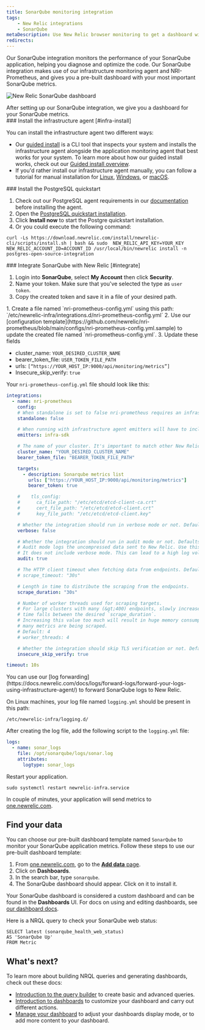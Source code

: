 ```yaml
---
title: SonarQube monitoring integration
tags:
    - New Relic integrations
    - SonarQube
metaDescription: Use New Relic browser monitoring to get a dashboard with metrics from your SonarQube.
redirects: 
---
```


Our SonarQube integration monitors the performance of your SonarQube application, helping you diagnose and optimize the code. Our SonarQube integration makes use of our infrastructure monitoring agent and NRI-Prometheus, and gives you a pre-built dashboard with your most important SonarQube metrics.

<img
    title="New Relic SonarQube dashboard"
    alt="New Relic SonarQube dashboard"
    src={SonarQubeDashboard}
/>
<figcaption>
After setting up our SonarQube integration, we give you a dashboard for your SonarQube metrics. 
</figcaption>

<Steps>
<Step>
### Install the infrastructure agent [#infra-install]

You can install the infrastructure agent two different ways: 

* Our [guided install](https://one.newrelic.com/nr1-core?state=4f81feab-35f7-e97e-9903-52510f8542bd) is a CLI tool that inspects your system and installs the infrastructure agent alongside the application monitoring agent that best works for your system. To learn more about how our guided install works, check out our [Guided install overview](/docs/infrastructure/host-integrations/installation/new-relic-guided-install-overview). 
* If you'd rather install our infrastructure agent manually, you can follow a tutorial for manual installation for [Linux](/docs/infrastructure/install-infrastructure-agent/linux-installation/install-infrastructure-monitoring-agent-linux), [Windows](/docs/infrastructure/install-infrastructure-agent/windows-installation/install-infrastructure-monitoring-agent-windows/), or [macOS](/docs/infrastructure/install-infrastructure-agent/macos-installation/install-infrastructure-monitoring-agent-macos/). 
</Step>
<Step>
###  Install the PostgreSQL quickstart

1. Check out our PostgreSQL agent requirements in our [documentation](/docs/infrastructure/host-integrations/host-integrations-list/postgresql/postgresql-integration/)  before installing the agent.
2. Open the [PostgreSQL quickstart installation](https://newrelic.com/instant-observability/postresql).
3. Click  **Install now** to start the Postgre quickstart installation.
4. Or you could execute the following command:

```
curl -Ls https://download.newrelic.com/install/newrelic-cli/scripts/install.sh | bash && sudo  NEW_RELIC_API_KEY=YOUR_KEY NEW_RELIC_ACCOUNT_ID=ACCOUNT_ID /usr/local/bin/newrelic install -n postgres-open-source-integration
```
</Step>

<Step>
### Integrate SonarQube with New Relic [#integrate]

<CollapserGroup>
<Collapser
    id="step1"
    title="Create a user token"
    >

1. Login into **SonarQube**, select **My Account** then click **Security**.
2. Name your token. Make sure that you've selected the type as `user token`.
3. Copy the created token and save it in a file of your desired path.
</Collapser>
<Collapser
    id="step2"
    title="Configure NRI-Prometheus"
    >
1. Create a file named `nri-prometheus-config.yml` using this path: `/etc/newrelic-infra/integrations.d/nri-prometheus-config.yml`
2. Use our [configuration template](https://github.com/newrelic/nri-prometheus/blob/main/configs/nri-prometheus-config.yml.sample) to update the created file named `nri-prometheus-config.yml`.
3. Update these fields 

* cluster_name: `YOUR_DESIRED_CLUSTER_NAME`
* bearer_token_file: `USER_TOKEN_FILE_PATH`
* urls: `[“https://YOUR_HOST_IP:9000/api/monitoring/metrics”]`
* Insecure_skip_verify: `true`

Your `nri-prometheus-config.yml` file should look like this:

```yml
integrations:
  - name: nri-prometheus
    config:
    # When standalone is set to false nri-prometheus requires an infrastructure agent to work and send data. Defaults to true
    standalone: false

    # When running with infrastructure agent emitters will have to include infra-sdk
    emitters: infra-sdk

    # The name of your cluster. It's important to match other New Relic products to relate the data.
    cluster_name: "YOUR_DESIRED_CLUSTER_NAME"
    bearer_token_file: "BEARER_TOKEN_FILE_PATH"

    targets:
      - description: Sonarqube metrics list
        urls: ["https://YOUR_HOST_IP:9000/api/monitoring/metrics"]
        bearer_token: true

    #    tls_config:
    #      ca_file_path: "/etc/etcd/etcd-client-ca.crt"
    #      cert_file_path: "/etc/etcd/etcd-client.crt"
    #      key_file_path: "/etc/etcd/etcd-client.key"

    # Whether the integration should run in verbose mode or not. Defaults to false.
    verbose: false

    # Whether the integration should run in audit mode or not. Defaults to false.
    # Audit mode logs the uncompressed data sent to New Relic. Use this to log all data sent.
    # It does not include verbose mode. This can lead to a high log volume, use with care.
    audit: true

    # The HTTP client timeout when fetching data from endpoints. Defaults to 30s.
    # scrape_timeout: "30s"

    # Length in time to distribute the scraping from the endpoints.
    scrape_duration: "30s"

    # Number of worker threads used for scraping targets.
    # For large clusters with many (&gt;400) endpoints, slowly increase until scrape
    # time falls between the desired `scrape_duration`.
    # Increasing this value too much will result in huge memory consumption if too
    # many metrics are being scraped.
    # Default: 4
    # worker_threads: 4

    # Whether the integration should skip TLS verification or not. Defaults to false.
    insecure_skip_verify: true

timeout: 10s
```
</Collapser>
<Collapser
id="step3"
    title="Forward SonarQube logs to New Relic"
>
You can use our [log forwarding](https://docs.newrelic.com/docs/logs/forward-logs/forward-your-logs-using-infrastructure-agent/) to forward SonarQube logs to New Relic.

On Linux machines, your log file named `logging.yml` should be present in this path:

```shell
/etc/newrelic-infra/logging.d/
```

After creating the log file, add the following script to the `logging.yml` file:

```yml
logs:
  - name: sonar_logs
    file: /opt/sonarqube/logs/sonar.log
    attributes: 
      logtype: sonar_logs
``` 
</Collapser>
<Collapser
id="step4"
    title="Restart the New Relic infrastructure agent"
>

Restart your application. 

```shell
sudo systemctl restart newrelic-infra.service
```

In couple of minutes, your application will send metrics to [one.newrelic.com](https://one.newrelic.com).
</Collapser>
</CollapserGroup>
</Step>
</Steps>

## Find your data 

You can choose our pre-built dashboard template named `SonarQube` to monitor your SonarQube application metrics. Follow these steps to use our pre-built dashboard template:

1. From [one.newrelic.com](https://one.newrelic.com), go to the [**Add data** page](https://one.newrelic.com/marketplace). 
2. Click on **Dashboards**.
3. In the search bar, type `sonarqube`. 
4. The SonarQube dashboard should appear. Click on it to install it.

Your SonarQube dashboard is considered a custom dashboard and can be found in the **Dashboards** UI. For docs on using and editing dashboards, see [our dashboard docs](/docs/query-your-data/explore-query-data/dashboards/introduction-dashboards).

Here is a NRQL query to check your SonarQube web status:

```
SELECT latest (sonarqube_health_web_status) 
AS 'SonarQube Up' 
FROM Metric
```



## What's next?

To learn more about building NRQL queries and generating dashboards, check out these docs:

* [Introduction to the query builder](/docs/query-your-data/explore-query-data/query-builder/introduction-query-builder) to create basic and advanced queries.
* [Introduction to dashboards](/docs/query-your-data/explore-query-data/dashboards/introduction-dashboards) to customize your dashboard and carry out different actions.
* [Manage your dashboard](/docs/query-your-data/explore-query-data/dashboards/manage-your-dashboard) to adjust your dashboards display mode, or to add more content to your dashboard.
